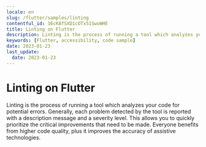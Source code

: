 ```yaml
---
locale: en
slug: /flutter/samples/linting
contentful_id: 16cK8fSXD1cOTx51SwoWHE
title: Linting on Flutter
description: Linting is the process of running a tool which analyzes your code for potential errors.
keywords: [Flutter, accessibility, code sample]
date: 2023-01-23
last_update:
  date: 2023-01-23
---
```


# Linting on Flutter

Linting is the process of running a tool which analyzes your code for potential errors. Generally, each problem detected by the tool is reported with a description message and a severity level. This allows you to quickly prioritize the critical improvements that need to be made. Everyone benefits from higher code quality, plus it improves the accuracy of assistive technologies.

<CodeSample id="linting" framework="flutter" locale="en"/>
